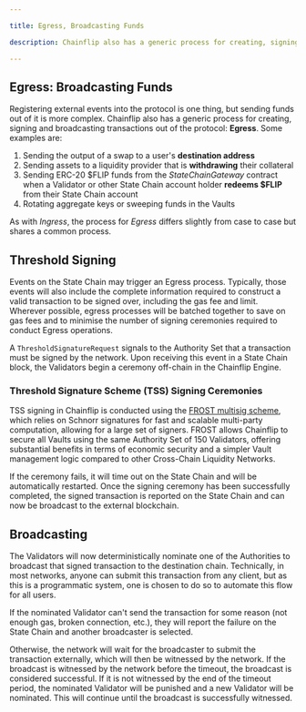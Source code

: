 ```yaml
---

title: Egress, Broadcasting Funds

description: Chainflip also has a generic process for creating, signing and broadcasting transactions out of the protocol, called Egress.

---
```


## Egress: Broadcasting Funds

Registering external events into the protocol is one thing, but sending funds out of it is more complex. Chainflip also has a generic process for creating, signing and broadcasting transactions out of the protocol: **Egress**. 
Some examples are:

1. Sending the output of a swap to a user's **destination address**
2. Sending assets to a liquidity provider that is **withdrawing** their collateral
3. Sending ERC-20 \$FLIP funds from the *StateChainGateway* contract when a Validator or other State Chain account holder **redeems $FLIP** from their State Chain account
4. Rotating aggregate keys or sweeping funds in the Vaults

As with *Ingress*, the process for *Egress* differs slightly from case to case but shares a common process.

## Threshold Signing

Events on the State Chain may trigger an Egress process. Typically, those events will also include the complete information required to construct a valid transaction to be signed over, including the gas fee and limit. Wherever possible, egress processes will be batched together to save on gas fees and to minimise the number of signing ceremonies required to conduct Egress operations.&#x20;

A `ThresholdSignatureRequest` signals to the Authority Set that a transaction must be signed by the network. Upon receiving this event in a State Chain block, the Validators begin a ceremony off-chain in the Chainflip Engine.&#x20;

### Threshold Signature Scheme (TSS) Signing Ceremonies

TSS signing in Chainflip is conducted using the [FROST multisig scheme](/protocol/frost-signature-scheme), which relies on Schnorr signatures for fast and scalable multi-party computation, allowing for a large set of signers. FROST allows Chainflip to secure all Vaults using the same Authority Set of 150 Validators, offering substantial benefits in terms of economic security and a simpler Vault management logic compared to other Cross-Chain Liquidity Networks.

If the ceremony fails, it will time out on the State Chain and will be automatically restarted. Once the signing ceremony has been successfully completed, the signed transaction is reported on the State Chain and can now be broadcast to the external blockchain.

## Broadcasting

The Validators will now deterministically nominate one of the Authorities to broadcast that signed transaction to the destination chain. Technically, in most networks, anyone can submit this transaction from any client, but as this is a programmatic system, one is chosen to do so to automate this flow for all users.

If the nominated Validator can't send the transaction for some reason (not enough gas, broken connection, etc.), they will report the failure on the State Chain and another broadcaster is selected.&#x20;

Otherwise, the network will wait for the broadcaster to submit the transaction externally, which will then be witnessed by the network. If the broadcast is witnessed by the network before the timeout, the broadcast is considered successful. If it is not witnessed by the end of the timeout period, the nominated Validator will be punished and a new Validator will be nominated. This will continue until the broadcast is successfully witnessed.

